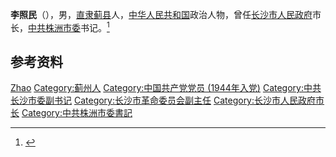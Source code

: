 '''李照民'''（{{bd|1927年|7月|1990年|7月28日}}），男，[[直隶|直隶]][[蓟县|蓟县]]人，[[中华人民共和国|中华人民共和国]]政治人物，曾任[[长沙市人民政府|长沙市人民政府]]市长，[[中共株洲市委|中共株洲市委]]书记。<ref>{{Cite web|title=李照民|url=http://www.hnzzdsw.com/lrsj/586.html|accessdate=2021-02-07|work=株洲史志网}}</ref>

== 参考资料 ==
{{reflist}}

{{长沙市市长}}
{{中华人民共和国株洲市正职领导人}}

{{Authority control}}
{{DEFAULTSORT:Li李}}
[[Category:李姓|Zhao]]
[[Category:蓟州人|Category:蓟州人]]
[[Category:中国共产党党员_(1944年入党)|Category:中国共产党党员 (1944年入党)]]
[[Category:中共长沙市委副书记|Category:中共长沙市委副书记]]
[[Category:长沙市革命委员会副主任|Category:长沙市革命委员会副主任]]
[[Category:长沙市人民政府市长|Category:长沙市人民政府市长]]
[[Category:中共株洲市委書記|Category:中共株洲市委書記]]

{{中国人物小作品}}